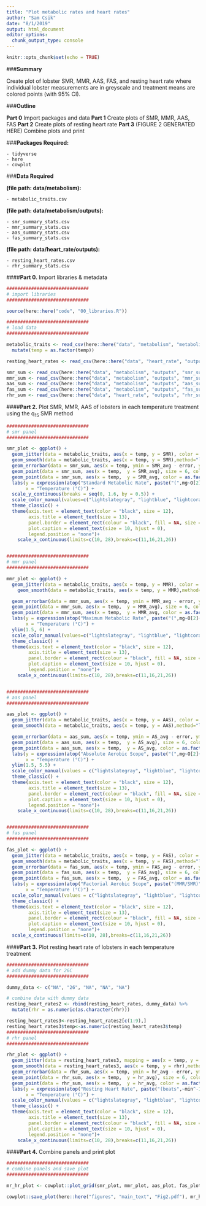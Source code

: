 ```yaml
---
title: "Plot metabolic rates and heart rates"
author: "Sam Csik"
date: "8/1/2019"
output: html_document
editor_options: 
  chunk_output_type: console
---
```


```r
knitr::opts_chunk$set(echo = TRUE)
```

###**Summary**

Create plot of lobster SMR, MMR, AAS, FAS, and resting heart rate where individual lobster measurements are in greyscale and treatment means are colored points (with 95% CI).

###**Outline**

**Part 0** Import packages and data
**Part 1** Create plots of SMR, MMR, AAS, FAS
**Part 2** Create plots of resting heart rate
**Part 3** (FIGURE 2 GENERATED HERE) Combine plots and print

###**Packages Required:** 

    - tidyverse
    - here
    - cowplot
    
###**Data Required** 

**(file path: data/metabolism):**

    - metabolic_traits.csv

**(file path: data/metabolism/outputs):**

    - smr_summary_stats.csv
    - mmr_summary_stats.csv
    - aas_summary_stats.csv
    - fas_summary_stats.csv

**(file path: data/heart_rate/outputs):**

    - resting_heart_rates.csv
    - rhr_summary_stats.csv

####**Part 0.** Import libraries & metadata
```r
##############################
# import libraries
##############################

source(here::here("code", "00_libraries.R"))

##############################
# load data
##############################

metabolic_traits <- read_csv(here::here("data", "metabolism", "metabolic_traits.csv")) %>%
  mutate(temp = as.factor(temp))

resting_heart_rates <- read_csv(here::here("data", "heart_rate", "outputs", "resting_heart_rates.csv"))

smr_sum <- read_csv(here::here("data", "metabolism", "outputs", "smr_summary_stats.csv"))
mmr_sum <- read_csv(here::here("data", "metabolism", "outputs", "mmr_summary_stats.csv"))
aas_sum <- read_csv(here::here("data", "metabolism", "outputs", "aas_summary_stats.csv"))
fas_sum <- read_csv(here::here("data", "metabolism", "outputs", "fas_summary_stats.csv"))
rhr_sum <- read_csv(here::here("data", "heart_rate", "outputs", "rhr_summary_stats.csv"))
```

####**Part 2.** Plot SMR, MMR, AAS of lobsters in each temperature treatment using the q~15~ SMR method
```r
##############################
# smr panel
##############################

smr_plot <- ggplot() +
  geom_jitter(data = metabolic_traits, aes(x = temp, y = SMR), color = "black", width = 0.2, alpha = 0.2, size = 3) +
  geom_smooth(data = metabolic_traits, aes(x = temp, y = SMR),method="lm",se=F,colour="black")+
  geom_errorbar(data = smr_sum, aes(x = temp, ymin = SMR_avg - error, ymax = SMR_avg + error), width = 0.1, size = 1, color = "black") +
  geom_point(data = smr_sum, aes(x = temp,  y = SMR_avg), size = 6, colour = "black") +
  geom_point(data = smr_sum, aes(x = temp,  y = SMR_avg, color = as.factor(temp)), size = 4.5) +
  labs(y = expression(atop("Standard Metabolic Rate", paste("(",mg~O[2]~kg^-1~min^-1,")"))),
       x = "Temperature (°C)") +
  scale_y_continuous(breaks = seq(0, 1.6, by = 0.5)) +
  scale_color_manual(values=c("lightslategray", "lightblue", "lightcoral", "indianred4")) +
  theme_classic() +
  theme(axis.text = element_text(color = "black", size = 12),
        axis.title = element_text(size = 13),
        panel.border = element_rect(colour = "black", fill = NA, size = 0.7),
        plot.caption = element_text(size = 10, hjust = 0),
        legend.position = "none")+
    scale_x_continuous(limits=c(10, 28),breaks=c(11,16,21,26)) 


##############################
# mmr panel
##############################

mmr_plot <- ggplot() +
  geom_jitter(data = metabolic_traits, aes(x = temp, y = MMR), color = "black", width = 0.2, alpha = 0.2, size = 3) +
    geom_smooth(data = metabolic_traits, aes(x = temp, y = MMR),method="lm",se=F,colour="black")+

  geom_errorbar(data = mmr_sum, aes(x = temp, ymin = MMR_avg - error, ymax = MMR_avg + error), width = 0.1, size = 1, color = "black") +
  geom_point(data = mmr_sum, aes(x = temp,  y = MMR_avg), size = 6, color = "black") +
  geom_point(data = mmr_sum, aes(x = temp,  y = MMR_avg, color = as.factor(temp)), size = 4.5) +
  labs(y = expression(atop("Maximum Metabolic Rate", paste("(",mg~O[2]~kg^-1~min^-1,")"))),
       x = "Temperature (°C)") +
  ylim(1.5, 6) +
  scale_color_manual(values=c("lightslategray", "lightblue", "lightcoral", "indianred4")) +
  theme_classic() +
  theme(axis.text = element_text(color = "black", size = 12),
        axis.title = element_text(size = 13),
        panel.border = element_rect(colour = "black", fill = NA, size = 0.7),
        plot.caption = element_text(size = 10, hjust = 0),
        legend.position = "none")+
    scale_x_continuous(limits=c(10, 28),breaks=c(11,16,21,26)) 


##############################
# aas panel
##############################

aas_plot <- ggplot() +
  geom_jitter(data = metabolic_traits, aes(x = temp, y = AAS), color = "black", width = 0.2, alpha = 0.2, size = 3) +
  geom_smooth(data = metabolic_traits, aes(x = temp, y = AAS),method="lm",se=F,colour="black")+

  geom_errorbar(data = aas_sum, aes(x = temp, ymin = AS_avg - error, ymax = AS_avg + error), width = 0.1, size = 1, color = "black") +
  geom_point(data = aas_sum, aes(x = temp,  y = AS_avg), size = 6, color = "black") +
  geom_point(data = aas_sum, aes(x = temp,  y = AS_avg, color = as.factor(temp)), size = 4.5) +
  labs(y = expression(atop("Absolute Aerobic Scope", paste("(",mg~O[2]~kg^-1~min^-1,")"))),
       x = "Temperature (°C)") +
  ylim(1.5, 5.5) +
  scale_color_manual(values = c("lightslategray", "lightblue", "lightcoral", "indianred4")) +
  theme_classic() +
  theme(axis.text = element_text(color = "black", size = 12),
        axis.title = element_text(size = 13),
        panel.border = element_rect(colour = "black", fill = NA, size = 0.7),
        plot.caption = element_text(size = 10, hjust = 0),
        legend.position = "none")+
    scale_x_continuous(limits=c(10, 28),breaks=c(11,16,21,26)) 


##############################
# fas panel
##############################

fas_plot <- ggplot() +
  geom_jitter(data = metabolic_traits, aes(x = temp, y = FAS), color = "black", width = 0.2, alpha = 0.2, size = 3) +
  geom_smooth(data = metabolic_traits, aes(x = temp, y = FAS),method="lm",se=F,colour="black")+
  geom_errorbar(data = fas_sum, aes(x = temp, ymin = FAS_avg - error, ymax = FAS_avg + error), width = 0.1, size = 1, color = "black") +
  geom_point(data = fas_sum, aes(x = temp,  y = FAS_avg), size = 6, color = "black") +
  geom_point(data = fas_sum, aes(x = temp,  y = FAS_avg, color = as.factor(temp)), size = 4.5) +
  labs(y = expression(atop("Factorial Aerobic Scope", paste("(MMR/SMR)"))),
       x = "Temperature (°C)") +
  scale_color_manual(values = c("lightslategray", "lightblue", "lightcoral", "indianred4")) +
  theme_classic() +
  theme(axis.text = element_text(color = "black", size = 12),
        axis.title = element_text(size = 13),
        panel.border = element_rect(colour = "black", fill = NA, size = 0.7),
        plot.caption = element_text(size = 10, hjust = 0),
        legend.position = "none")+
  scale_x_continuous(limits=c(10, 28),breaks=c(11,16,21,26)) 
```

####**Part 3.** Plot resting heart rate of lobsters in each temperature treatment 
```r
##############################
# add dummy data for 26C
##############################

dummy_data <- c("NA", "26", "NA", "NA", "NA")

# combine data with dummy data
resting_heart_rates2 <- rbind(resting_heart_rates, dummy_data) %>% 
  mutate(rhr = as.numeric(as.character(rhr)))

resting_heart_rates3<-resting_heart_rates2[c(1:9),]
resting_heart_rates3$temp<-as.numeric(resting_heart_rates3$temp)
##############################
# rhr panel
##############################

rhr_plot <- ggplot() +
  geom_jitter(data = resting_heart_rates3, mapping = aes(x = temp, y = rhr), alpha = 0.2, width = 0.2, size = 3) +
  geom_smooth(data = resting_heart_rates3, aes(x = temp, y = rhr),method="lm",se=F,colour="black")+
  geom_errorbar(data = rhr_sum, aes(x = temp, ymin = hr_avg - error, ymax = hr_avg + error), width = 0.1, size = 1, color = "black") +
  geom_point(data = rhr_sum, aes(x = temp,  y = hr_avg), size = 6, color = "black") +
  geom_point(data = rhr_sum, aes(x = temp,  y = hr_avg, color = as.factor(temp)), size = 4.5) +
  labs(y = expression(atop("Resting Heart Rate", paste("(beats",~min^-1,")"))),
       x = "Temperature (°C)") +
  scale_color_manual(values = c("lightslategray", "lightblue", "lightcoral")) +
  theme_classic() +
  theme(axis.text = element_text(color = "black", size = 12),
        axis.title = element_text(size = 13),
        panel.border = element_rect(colour = "black", fill = NA, size = 0.7),
        plot.caption = element_text(size = 10, hjust = 0),
        legend.position = "none")+
    scale_x_continuous(limits=c(10, 28),breaks=c(11,16,21,26)) 

```

####**Part 4.** Combine panels and print plot
```r
##############################
# combine panels and save plot
##############################

mr_hr_plot <- cowplot::plot_grid(smr_plot, mmr_plot, aas_plot, fas_plot, rhr_plot, nrow = 3, align = "vh", labels = "AUTO")

cowplot::save_plot(here::here("figures", "main_text", "Fig2.pdf"), mr_hr_plot, base_width = 8, base_height = 9)
```

